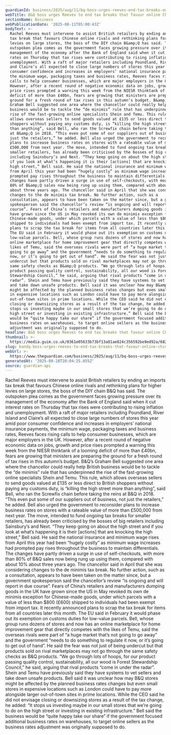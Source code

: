 ```yaml
---
guardianId: business/2025/aug/11/bq-boss-urges-reeves-end-tax-breaks-online-chinese-rivals
webTitle: B&Q boss urges Reeves to end tax breaks that favour online Chinese rivals
sectionName: Business
webPublicationDate: '2025-08-11T05:00:43Z'
bodyText: >-
  Rachel Reeves must intervene to assist British retailers by ending an imports
  tax break that favours Chinese online rivals and rethinking plans for higher
  levies on large stores, the boss of the DIY chain B&amp;Q has said. The
  outspoken plea comes as the government faces growing pressure over its
  management of the economy after the Bank of England said when it cut interest
  rates on Thursday that tax rises were contributing to rising inflation and
  unemployment. With a raft of major retailers including Poundland, River Island
  and Claire’s all expected to close large numbers of stores this year amid poor
  consumer confidence and increases in employers’ national insurance payments,
  the minimum wage, packaging taxes and business rates, Reeves faces rising
  calls to help consumer businesses, which are major employers in the UK.
  However, after a recent round of negative economic data on jobs, growth and
  price rises prompted a warning this week from the NIESR thinktank of a looming
  deficit of more than £40bn, fears are growing that ministers are preparing the
  ground for a fresh round of tax rises in this autumn’s budget. B&amp;Q’s
  Graham Bell suggested one area where the chancellor could really help British
  business would be to tackle the “de minimis” rule that has underpinned the
  rise of the fast-growing online specialists Shein and Temu. This rule, which
  allows overseas sellers to send goods valued at £135 or less direct to British
  shoppers without paying any customs duty, is “killing the high street more
  than anything”, said Bell, who ran the Screwfix chain before taking the reins
  at B&amp;Q in 2018. “This even put some of our suppliers out of business, not
  just the retailers,” he added. Bell also urged the government to reconsider
  plans to increase business rates on stores with a rateable value of more than
  £500,000 from next year. The move, intended to fund ongoing tax breaks for
  smaller retailers, has already been criticised by the bosses of big retailers
  including Sainsbury’s and Next. “They keep going on about the high street and
  if you look at what’s happening it is their [actions] that are knocking the
  high street,” Bell said. He said the national insurance and minimum wage rises
  from April this year had been “hugely costly” as minimum wage increases had
  prompted pay rises throughout the business to maintain differentials. The
  changes have partly driven a surge in use of self-checkouts, with more than
  80% of B&amp;Q sales now being rung up using them, compared with about 10%
  about three years ago. The chancellor said in April that she was considering
  changes to the de minimis tax break. No further action, such as a
  consultation, appears to have been taken on the matter since, but a government
  spokesperson said the chancellor’s review “is ongoing and will report in due
  course”. Fears of China’s retailers and manufacturers dumping goods in the UK
  have grown since the US in May revoked its own de minimis exception for
  Chinese-made goods, under which parcels with a value of less than $800 (£600)
  shipped to individuals had been exempt from import tax. It recently announced
  plans to scrap the tax break for items from all countries later this month.
  The EU said in February it would phase out its exemption on customs duties for
  low-value parcels. Bell, whose group runs dozens of stores and now has an
  online marketplace for home improvement gear that directly competes with the
  likes of Temu, said the overseas rivals were part of “a huge market that’s not
  going to go away” and the government “needs to do something to regulate it
  now, or it’s going to get out of hand”. He said the fear was not just of being
  undercut but that products sold on rival marketplaces may not go through the
  same safety checks as B&amp;Q products. “We go through lots of hoops, for our
  product passing quality control, sustainability, all our wood is Forest
  Stewardship Council,” he said, arguing that rival products “come in under the
  radar”. Shein and Temu have previously said they have systems to vet sellers
  and take down unsafe products. Bell said it was unclear how may B&amp;Q stores
  might be affected by the planned business rates changes but even small stores
  in expensive locations such as London could have to pay more alongside larger
  out-of-town sites in prime locations. While the CEO said he did not envisage
  closing or downsizing stores as a result of the tax change, he added: “It
  stops us investing maybe in our small stores that we’re going to do on the
  high street or investing in existing infrastructure.” Bell said the business
  would be “quite happy take our share” if the government focused additional
  business rates on warehouses, to target online sellers as the business rates
  adjustment was originally supposed to do.
headline: B&Q boss urges Reeves to end tax breaks that favour online Chinese rivals
thumbnail: >-
  https://media.guim.co.uk/0361e05633b73bf13a81ae824c356592be9ed92a/682_465_6248_4999/500.jpg
slug: bandq-boss-urges-reeves-to-end-tax-breaks-that-favour-online-chinese-rivals
webUrl: >-
  https://www.theguardian.com/business/2025/aug/11/bq-boss-urges-reeves-end-tax-breaks-online-chinese-rivals
generatedAt: '2025-08-28T20:04:25.855Z'
source: guardian-api
---
```

Rachel Reeves must intervene to assist British retailers by ending an imports tax break that favours Chinese online rivals and rethinking plans for higher levies on large stores, the boss of the DIY chain B&amp;Q has said. The outspoken plea comes as the government faces growing pressure over its management of the economy after the Bank of England said when it cut interest rates on Thursday that tax rises were contributing to rising inflation and unemployment. With a raft of major retailers including Poundland, River Island and Claire’s all expected to close large numbers of stores this year amid poor consumer confidence and increases in employers’ national insurance payments, the minimum wage, packaging taxes and business rates, Reeves faces rising calls to help consumer businesses, which are major employers in the UK. However, after a recent round of negative economic data on jobs, growth and price rises prompted a warning this week from the NIESR thinktank of a looming deficit of more than £40bn, fears are growing that ministers are preparing the ground for a fresh round of tax rises in this autumn’s budget. B&amp;Q’s Graham Bell suggested one area where the chancellor could really help British business would be to tackle the “de minimis” rule that has underpinned the rise of the fast-growing online specialists Shein and Temu. This rule, which allows overseas sellers to send goods valued at £135 or less direct to British shoppers without paying any customs duty, is “killing the high street more than anything”, said Bell, who ran the Screwfix chain before taking the reins at B&amp;Q in 2018. “This even put some of our suppliers out of business, not just the retailers,” he added. Bell also urged the government to reconsider plans to increase business rates on stores with a rateable value of more than £500,000 from next year. The move, intended to fund ongoing tax breaks for smaller retailers, has already been criticised by the bosses of big retailers including Sainsbury’s and Next. “They keep going on about the high street and if you look at what’s happening it is their [actions] that are knocking the high street,” Bell said. He said the national insurance and minimum wage rises from April this year had been “hugely costly” as minimum wage increases had prompted pay rises throughout the business to maintain differentials. The changes have partly driven a surge in use of self-checkouts, with more than 80% of B&amp;Q sales now being rung up using them, compared with about 10% about three years ago. The chancellor said in April that she was considering changes to the de minimis tax break. No further action, such as a consultation, appears to have been taken on the matter since, but a government spokesperson said the chancellor’s review “is ongoing and will report in due course”. Fears of China’s retailers and manufacturers dumping goods in the UK have grown since the US in May revoked its own de minimis exception for Chinese-made goods, under which parcels with a value of less than $800 (£600) shipped to individuals had been exempt from import tax. It recently announced plans to scrap the tax break for items from all countries later this month. The EU said in February it would phase out its exemption on customs duties for low-value parcels. Bell, whose group runs dozens of stores and now has an online marketplace for home improvement gear that directly competes with the likes of Temu, said the overseas rivals were part of “a huge market that’s not going to go away” and the government “needs to do something to regulate it now, or it’s going to get out of hand”. He said the fear was not just of being undercut but that products sold on rival marketplaces may not go through the same safety checks as B&amp;Q products. “We go through lots of hoops, for our product passing quality control, sustainability, all our wood is Forest Stewardship Council,” he said, arguing that rival products “come in under the radar”. Shein and Temu have previously said they have systems to vet sellers and take down unsafe products. Bell said it was unclear how may B&amp;Q stores might be affected by the planned business rates changes but even small stores in expensive locations such as London could have to pay more alongside larger out-of-town sites in prime locations. While the CEO said he did not envisage closing or downsizing stores as a result of the tax change, he added: “It stops us investing maybe in our small stores that we’re going to do on the high street or investing in existing infrastructure.” Bell said the business would be “quite happy take our share” if the government focused additional business rates on warehouses, to target online sellers as the business rates adjustment was originally supposed to do.

